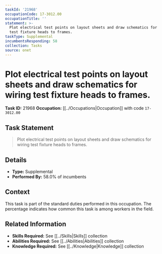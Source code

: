 ```yaml
---
taskId: '21968'
occupationCode: 17-3012.00
occupationTitle: ''
statement: >-
  Plot electrical test points on layout sheets and draw schematics for wiring
  test fixture heads to frames.
taskType: Supplemental
incumbentsResponding: 58
collection: Tasks
source: onet
---
```

# Plot electrical test points on layout sheets and draw schematics for wiring test fixture heads to frames.

**Task ID:** 21968
**Occupation:** [[../Occupations|Occupation]] with code `17-3012.00`

## Task Statement

> Plot electrical test points on layout sheets and draw schematics for wiring test fixture heads to frames.

## Details

- **Type:** Supplemental
- **Performed By:** 58.0% of incumbents

## Context

This task is part of the standard duties performed in this occupation. The percentage indicates how common this task is among workers in the field.

## Related Information

- **Skills Required:** See [[../Skills|Skills]] collection
- **Abilities Required:** See [[../Abilities|Abilities]] collection
- **Knowledge Required:** See [[../Knowledge|Knowledge]] collection

